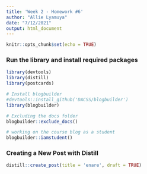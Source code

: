 ```yaml
---
title: 'Week 2 - Homework #6'
author: "Allie Lyamuya"
date: "7/12/2021"
output: html_document
---
```


```r
knitr::opts_chunk$set(echo = TRUE)
```

### Run the library and install required packages

```r
library(devtools)
library(distill)
library(postcards)

# Install blogbuilder
#devtools::install_github('DACSS/blogbuilder')
library(blogbuilder)
```

```r
# Excluding the docs folder
blogbuilder::exclude_docs()

# working on the course blog as a student
blogbuilder::iamstudent()
```

### Creating a New Post with Distill

```r
distill::create_post(title = 'enare', draft = TRUE)

```


